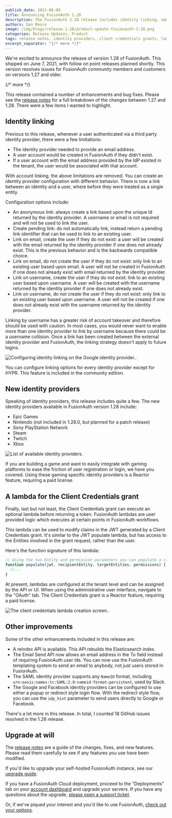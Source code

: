 ```yaml
---
publish_date: 2021-06-09 
title: Announcing FusionAuth 1.28
description: The FusionAuth 1.28 release includes identity linking, additional identity providers, a lambda for the Client Credentials grant and more
authors: Dan Moore
image: /img/blogs/release-1-28/product-update-fusionauth-1-28.png
categories: Release Updates, Product
tags: release notes, identity providers, client credentials grants, lambda, gaming
excerpt_separator: "{/* more */}"
---
```


We're excited to announce the release of version 1.28 of FusionAuth. This shipped on June 7, 2021, with follow on point releases planned shortly. This version resolves issues for FusionAuth community members and customers on versions 1.27 and older. 

{/* more */}

This release contained a number of enhancements and bug fixes. Please see the [release notes](/docs/v1/tech/release-notes#version-1-28-0) for a full breakdown of the changes between 1.27 and 1.28. There were a few items I wanted to highlight. 

## Identity linking

Previous to this release, whenever a user authenticated via a third party identity provider, there were a few limitations:

* The identity provider needed to provide an email address.
* A user account would be created in FusionAuth if they didn't exist.
* If a user account with the email address provided by the IdP existed in the tenant, the user would be associated with that account.

With account linking, the above limitations are removed. You can create an identity provider configuration with different behavior. There is now a link between an identity and a user, where before they were treated as a single entity. 

Configuration options include:

* An anonymous link: always create a link based upon the unique Id returned by the identity provider. A username or email is not required and will not be used to link the user.
* Create pending link: do not automatically link, instead return a pending link identifier that can be used to link to an existing user.
* Link on email, create the user if they do not exist: a user will be created with the email returned by the identity provider if one does not already exist. This is the previous behavior and is the backwards compatible choice.
* Link on email, do not create the user if they do not exist: only link to an existing user based upon email. A user will not be created in FusionAuth if one does not already exist with email returned by the identity provider.
* Link on username, create the user if they do not exist: link to an existing user based upon username. A user will be created with the username returned by the identity provider if one does not already exist.
* Link on username, do not create the user if they do not exist: only link to an existing user based upon username. A user will not be created if one does not already exist with the username returned by the identity provider.

Linking by username has a greater risk of account takeover and therefore should be used with caution. In most cases, you would never want to enable more than one identity provider to link by username because there could be a username collision. Once a link has been created between the external identity provider and FusionAuth, the linking strategy doesn't apply to future logins.

![Configuring identity linking on the Google identity provider..](/img/blogs/release-1-28/identity-linking.png)

You can configure linking options for every identity provider except for HYPR. This feature is included in the community edition.

## New identity providers

Speaking of identity providers, this release includes quite a few. The new identity providers available in FusionAuth version 1.28 include:

* Epic Games
* Nintendo (not included in 1.28.0, but planned for a patch release)
* Sony PlayStation Network
* Steam
* Twitch
* Xbox

![List of available identity providers.](/img/blogs/release-1-28/new-identity-providers.png)

If you are building a game and want to easily integrate with gaming platforms to ease the friction of user registration or login, we have you covered. Using these gaming specific identity providers is a Reactor feature, requiring a paid license.

## A lambda for the Client Credentials grant

Finally, last but not least, the Client Credentials grant can execute an optional lambda before returning a token. FusionAuth lambdas are user provided logic which executes at certain points in FusionAuth workflows. 

This lambda can be used to modify claims in the JWT generated by a Client Credentials grant. It's similar to the JWT populate lambda, but has access to the Entities involved in the grant request, rather than the user. 

Here's the function signature of this lambda:

```javascript
// Using the two Entity and permission parameters you can populate a client credentials grant JWT.
function populate(jwt, recipientEntity, targetEntities, permissions) {
  //...
}
```

At present, lambdas are configured at the tenant level and can be assigned by the API or UI. When using the administrative user interface, navigate to the "OAuth" tab. The Client Credentials grant is a Reactor feature, requiring a paid license.

![The client credentials lambda creation screen..](/img/blogs/release-1-28/client-credentials-lambda.png)

## Other improvements

Some of the other enhancements included in this release are:

* A reindex API is available. This API rebuilds the Elasticsearch index.
* The Email Send API now allows an email address in the To field instead of requiring FusionAuth user Ids. You can now use the FusionAuth templating system to send an email to anybody, not just users stored in FusionAuth.
* The SAML identity provider supports any `NameID` format, including `urn:oasis:names:tc:SAML:2.0:nameid-format:persistent`, used by Slack.
* The Google and Facebook identity providers can be configured to use either a popup or redirect style login flow. With the redirect style flow, you can use the `idp_hint` parameter to send users directly to Google or Facebook.

There's a lot more in this release. In total, I counted 18 GitHub issues resolved in the 1.28 release.

## Upgrade at will

The [release notes](/docs/v1/tech/release-notes#version-1-28-0) are a guide of the changes, fixes, and new features. Please read them carefully to see if any features you use have been modified.

If you'd like to upgrade your self-hosted FusionAuth instance, see our [upgrade guide](/docs/v1/tech/admin-guide/upgrade). 

If you have a FusionAuth Cloud deployment, proceed to the "Deployments" tab on your <a href="https://account.fusionauth.io/account/deployment/" target="_blank">account dashboard</a> and upgrade your servers. If you have any questions about the upgrade, <a href="https://account.fusionauth.io/account/support/" target="_blank">please open a support ticket</a>.

Or, if we've piqued your interest and you'd like to use FusionAuth, [check out your options](/pricing).
